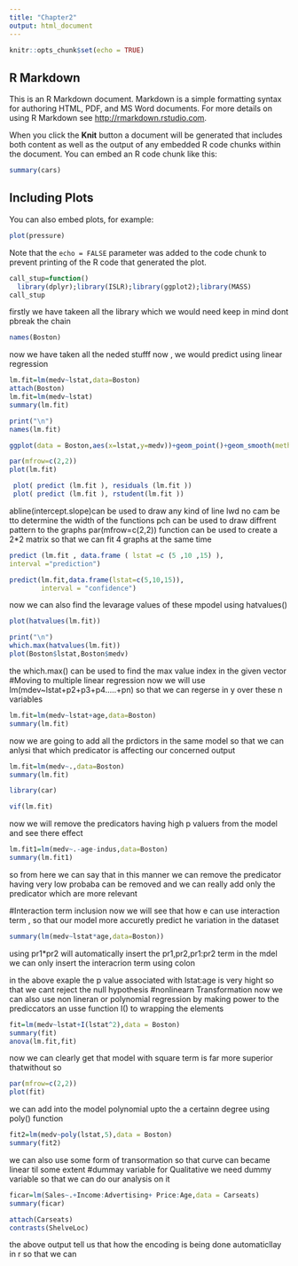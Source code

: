 ```yaml
---
title: "Chapter2"
output: html_document
---
```


```r
knitr::opts_chunk$set(echo = TRUE)
```

## R Markdown

This is an R Markdown document. Markdown is a simple formatting syntax for authoring HTML, PDF, and MS Word documents. For more details on using R Markdown see <http://rmarkdown.rstudio.com>.

When you click the **Knit** button a document will be generated that includes both content as well as the output of any embedded R code chunks within the document. You can embed an R code chunk like this:

```r
summary(cars)
```

## Including Plots

You can also embed plots, for example:

```r
plot(pressure)
```

Note that the `echo = FALSE` parameter was added to the code chunk to prevent printing of the R code that generated the plot.

```r
call_stup=function()
  library(dplyr);library(ISLR);library(ggplot2);library(MASS)
call_stup
```

firstly we have takeen all the library which we would need keep in mind dont pbreak the chain
```r
names(Boston)
```

now we have taken all the neded stufff now , we would predict using linear regression
```r
lm.fit=lm(medv~lstat,data=Boston)
attach(Boston)
lm.fit=lm(medv~lstat)
summary(lm.fit)

print("\n")
names(lm.fit)
```
```r
ggplot(data = Boston,aes(x=lstat,y=medv))+geom_point()+geom_smooth(method = "lm")

```
```r
par(mfrow=c(2,2))
plot(lm.fit)

```
```r
 plot( predict (lm.fit ), residuals (lm.fit ))
 plot( predict (lm.fit ), rstudent(lm.fit ))


```

abline(intercept.slope)can be used to draw any kind of line 
lwd no cam be tto determine the width of the functions
pch can be used to draw diffrent pattern to the graphs
par(mfrow=c(2,2)) function can be used to create a 2*2 matrix so that we can fit 4 graphs at the same time

```r
predict (lm.fit , data.frame ( lstat =c (5 ,10 ,15) ),
interval ="prediction")

predict(lm.fit,data.frame(lstat=c(5,10,15)),
        interval = "confidence")
```

now we can also find the levarage values of these mpodel using hatvalues()

```r
plot(hatvalues(lm.fit))

print("\n")
which.max(hatvalues(lm.fit))
plot(Boston$lstat,Boston$medv)
```
the which.max() can be used to find the max value index in the given vector
#Moving to multiple linear regression
now we will use lm(mdev~lstat+p2+p3+p4.....+pn)
so that we can regerse in y over these n variables
```r

lm.fit=lm(medv~lstat+age,data=Boston)
summary(lm.fit)
```
now we are going to add all the prdictors in the same model
so that we can anlysi that which predicator is affecting our concerned output
```r
lm.fit=lm(medv~.,data=Boston)
summary(lm.fit)
```

```r
library(car)
```

```r
vif(lm.fit)
```
now we will remove the predicators having high p valuers from the model and see there effect
```r
lm.fit1=lm(medv~.-age-indus,data=Boston)
summary(lm.fit1)

```
so from here we can say that in this manner we can remove the predicator having very low probaba
can be removed and we can really add only the predicator which are more relevant 

#Interaction term inclusion 
now we will see that how e can use interaction term , so that our model more accuretly predict he variation in the dataset

```r
summary(lm(medv~lstat*age,data=Boston))
```
using pr1*pr2 will automatically insert the pr1,pr2,pr1:pr2 term in the mdel we can only insert the interacrion term using colon

in the above exaple the p value associated with lstat:age is very hight so that we cant reject the null hypothesis
#nonlinearn Transformation
now we can also use non lineran or polynomial regression by making power  to the prediccators an
usse function I() to wrapping the elements
```r
fit=lm(medv~lstat+I(lstat^2),data = Boston)
summary(fit)
anova(lm.fit,fit)
```
now we can clearly get that model with square term is far more superior thatwithout so 
```r
par(mfrow=c(2,2))
plot(fit)
```
we can add into the model polynomial upto the a certainn degree using poly() function 
```r
fit2=lm(medv~poly(lstat,5),data = Boston)
summary(fit2)
```
we can also use some form of transormation so that curve can became linear til some extent
#dummay variable 
for Qualitative we need dummy variable so that we can do our analysis on it 

```r
ficar=lm(Sales~.+Income:Advertising+ Price:Age,data = Carseats)
summary(ficar)

```

```r
attach(Carseats)
contrasts(ShelveLoc)
```

the above output tell us that how the encoding is being done automaticllay in r 
so that we can 


